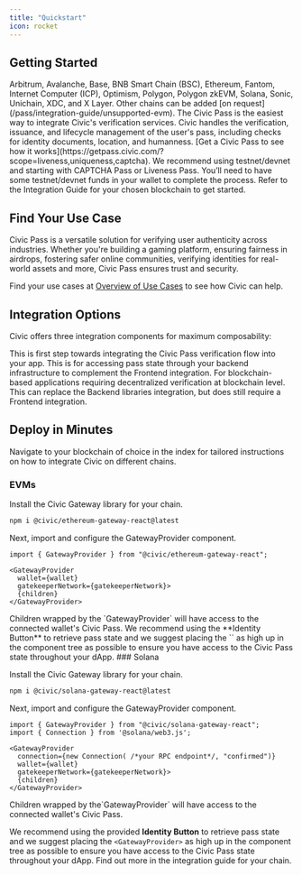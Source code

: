 ```yaml
---
title: "Quickstart"
icon: rocket
---
```


## Getting Started

<CardGroup>
  <Card title="Supported Blockchains" icon="network-wired">
  Arbitrum, Avalanche, Base, BNB Smart Chain (BSC), Ethereum, Fantom, Internet Computer (ICP), Optimism, Polygon, Polygon zkEVM, Solana, Sonic, Unichain, XDC, and X Layer. Other chains can be added [on request](/pass/integration-guide/unsupported-evm).
  </Card>
  <Card title="Civic Pass Overview" icon="shield-halved">
  The Civic Pass is the easiest way to integrate Civic's verification services. Civic handles the verification, issuance, and lifecycle management of the user's pass, including checks for identity documents, location, and humanness.
  </Card>
  <Card title="See How It Works" icon="circle-question">
  [Get a Civic Pass to see how it works](https://getpass.civic.com/?scope=liveness,uniqueness,captcha). We recommend using testnet/devnet and starting with CAPTCHA Pass or Liveness Pass. You’ll need to have some testnet/devnet funds in your wallet to complete the process.
  </Card>
  <Card title="Integration Guide" icon="book">
  Refer to the Integration Guide for your chosen blockchain to get started.
  </Card>
</CardGroup>

## Find Your Use Case

Civic Pass is a versatile solution for verifying user authenticity across industries. Whether you're building a gaming platform, ensuring fairness in airdrops, fostering safer online communities, verifying identities for real-world assets and more, Civic Pass ensures trust and security.

Find your use cases at [Overview of Use Cases](/pass/use-cases/overview-of-use-cases/) to see how Civic can help.

## Integration Options

Civic offers three integration components for maximum composability:

<CardGroup>
  <Card title="Frontend Libraries" icon="code">
  This is first step towards integrating the Civic Pass verification flow into your app.
  </Card>
  <Card title="Backend Libraries" icon="server">
  This is for accessing pass state through your backend infrastructure to complement the Frontend integration.
  </Card>
  <Card title="On-chain Smart Contracts" icon="code-branch">
  For blockchain-based applications requiring decentralized verification at blockchain level. This can replace the Backend libraries integration, but does still require a Frontend integration.
  </Card>
</CardGroup>

## Deploy in Minutes

Navigate to your blockchain of choice in the index for tailored instructions on how to integrate Civic on different chains.

### EVMs

Install the Civic Gateway library for your chain.

```bash
npm i @civic/ethereum-gateway-react@latest
```

Next, import and configure the GatewayProvider component.

```tsx
import { GatewayProvider } from "@civic/ethereum-gateway-react";

<GatewayProvider
  wallet={wallet}
  gatekeeperNetwork={gatekeeperNetwork}>
  {children}
</GatewayProvider>
```

<Info>
  Children wrapped by the `GatewayProvider` will have access to the connected wallet's Civic Pass. We recommend using the **Identity Button** to retrieve pass state and we suggest placing the `<GatewayProvider>` as high up in the component tree as possible to ensure you have access to the Civic Pass state throughout your dApp.
</Info>
### Solana

Install the Civic Gateway library for your chain.

```bash
npm i @civic/solana-gateway-react@latest
```

Next, import and configure the GatewayProvider component.

```tsx
import { GatewayProvider } from "@civic/solana-gateway-react";
import { Connection } from '@solana/web3.js';

<GatewayProvider
  connection={new Connection( /*your RPC endpoint*/, "confirmed")}
  wallet={wallet}
  gatekeeperNetwork={gatekeeperNetwork}>
  {children}
</GatewayProvider>
```

<Info>
  Children wrapped by the`GatewayProvider` will have access to the connected wallet's Civic Pass.
</Info>

We recommend using the provided **Identity Button** to retrieve pass state and we suggest placing the `<GatewayProvider>` as high up in the component tree as possible to ensure you have access to the Civic Pass state throughout your dApp. Find out more in the integration guide for your chain.
